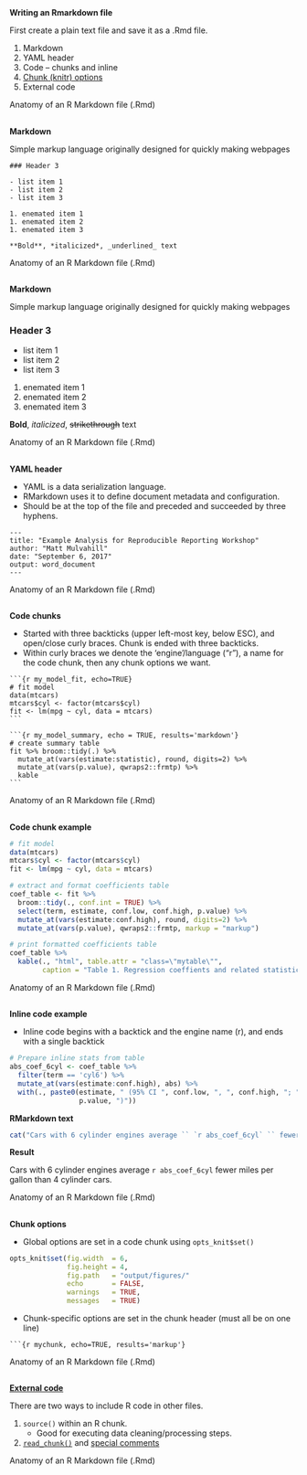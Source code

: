 
##

**Writing an Rmarkdown file**

First create a plain text file and save it as a .Rmd file.

1. Markdown
2. YAML header
3. Code -- chunks and inline
4. [Chunk (knitr) options](https://yihui.name/knitr/options/)
5. External code

<div class="footer"> Anatomy of an R Markdown file (.Rmd) </div>


##

**Markdown**

Simple markup language originally designed for quickly making webpages

```
### Header 3

- list item 1
- list item 2
- list item 3

1. enemated item 1
1. enemated item 2
1. enemated item 3

**Bold**, *italicized*, _underlined_ text

```

<div class="footer"> Anatomy of an R Markdown file (.Rmd) </div>


##

**Markdown**

Simple markup language originally designed for quickly making webpages

<div class="lotsoftext">
### Header 3

- list item 1
- list item 2
- list item 3

1. enemated item 1
1. enemated item 2
1. enemated item 3

**Bold**, *italicized*, ~~strikethrough~~ text

</div>

<div class="footer"> Anatomy of an R Markdown file (.Rmd) </div>



##

**YAML header**

- YAML is a data serialization language.
- RMarkdown uses it to define document metadata and configuration.
- Should be at the top of the file and preceded and succeeded by three hyphens.


```
---
title: "Example Analysis for Reproducible Reporting Workshop"
author: "Matt Mulvahill"
date: "September 6, 2017"
output: word_document
---
```

<div class="footer"> Anatomy of an R Markdown file (.Rmd) </div>


## {.codefont}

**Code chunks**

- Started  with three backticks (upper left-most key, below ESC), and open/close
  curly braces.  Chunk is ended with three backticks.
- Within curly braces we denote the 'engine'/language ("r"), a name for the code
  chunk, then any chunk options we want.


<pre><code>```{r my_model_fit, echo=TRUE}
# fit model
data(mtcars)
mtcars$cyl <- factor(mtcars$cyl)
fit <- lm(mpg ~ cyl, data = mtcars)
```</code></pre>
<pre><code>```{r my_model_summary, echo = TRUE, results='markdown'}
# create summary table
fit %>% broom::tidy(.) %>%
  mutate_at(vars(estimate:statistic), round, digits=2) %>%
  mutate_at(vars(p.value), qwraps2::frmtp) %>% 
  kable
```</code></pre>

<div class="footer"> Anatomy of an R Markdown file (.Rmd) </div>

## {.codefont}

**Code chunk example**

```r
# fit model
data(mtcars)
mtcars$cyl <- factor(mtcars$cyl)
fit <- lm(mpg ~ cyl, data = mtcars)

# extract and format coefficients table
coef_table <- fit %>% 
  broom::tidy(., conf.int = TRUE) %>%
  select(term, estimate, conf.low, conf.high, p.value) %>%
  mutate_at(vars(estimate:conf.high), round, digits=2) %>%
  mutate_at(vars(p.value), qwraps2::frmtp, markup = "markup")
```

```r
# print formatted coefficients table
coef_table %>%
  kable(., "html", table.attr = "class=\"mytable\"",
        caption = "Table 1. Regression coeffients and related statistics")
```

<div class="footer"> Anatomy of an R Markdown file (.Rmd) </div>

## {.codefont}

**Inline code example**

<div class="lotsoftext">
- Inline code begins with a backtick and the engine name (r), and ends with a
  single backtick


```r
# Prepare inline stats from table
abs_coef_6cyl <- coef_table %>% 
  filter(term == 'cyl6') %>% 
  mutate_at(vars(estimate:conf.high), abs) %>%
  with(., paste0(estimate, " (95% CI ", conf.low, ", ", conf.high, "; ",
                 p.value, ")"))
```

**RMarkdown text**

```r
cat("Cars with 6 cylinder engines average `` `r abs_coef_6cyl` `` fewer miles per gallon than 4 cylinder cars.")
```


**Result**

Cars with 6 cylinder engines average `r abs_coef_6cyl` fewer miles per gallon
than 4 cylinder cars.
</div>


<div class="footer"> Anatomy of an R Markdown file (.Rmd) </div>


##

**Chunk options**

- Global options are set in a code chunk using `opts_knit$set()`
```r
opts_knit$set(fig.width  = 6,
              fig.height = 4,
              fig.path   = "output/figures/"
              echo       = FALSE,
              warnings   = TRUE,
              messages   = TRUE)
```

- Chunk-specific options are set in the chunk header (must all be on one line)

<pre><code>```{r mychunk, echo=TRUE, results='markup'}</code></pre>

<div class="footer"> Anatomy of an R Markdown file (.Rmd) </div>



##

**[External code](https://yihui.name/knitr/demo/externalization/)**

There are two ways to include R code in other files. 

1. `source()` within an R chunk.
    - Good for executing data cleaning/processing steps. 
2.
[`read_chunk()`](https://raw.githubusercontent.com/yihui/knitr-examples/master/113-externalization.Rmd) and [special comments](https://raw.githubusercontent.com/yihui/knitr-examples/master/113-foo.R)



<div class="footer"> Anatomy of an R Markdown file (.Rmd) </div>
